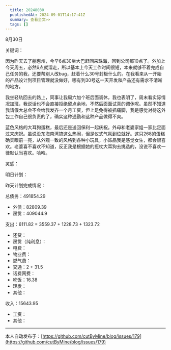 ```yaml
---
  title: 20248030
  publishedAt: 2024-09-01T14:17:41Z
  summary: 查看全文>>
  tags: []
---
```


8月30日 

关键词：

因为昨天去了躺惠州，今早6点30坐大巴赶回来珠海，回到公司都10点了。外加上今天周五，必然6点就溜走，所以基本上今天工作时间很短，本来就够不着完成自己任务的我，还要帮别人改bug，赶着什么30号封板什么的。在我看来从一开始的产品设计到项目管理就没做好，哪有到30号这一天开发和产品还有需求不清晰的地方。

我坐轻轨回去的路上，同事让我周六加个班后面调休，我也表明了，周末看实际情况加班，我说话也不会直接拒绝留点余地，不然后面面试真的调休呢。虽然不知道我请假大总会不会给我发齐一个月工资，但上足免得被抓痛脚，我是感觉对待这外包工作自己很负责的了，确实这种通勤和这种产品做得不爽。

蓝色风格的大耳狗蛋糕，最后还是送回保利一起庆祝。外母和老婆家姐一家比足面过来庆祝。虽说没东海南湾搞这么热闹，但是仪式气氛到位就好。这只268的蛋糕确实眼前一亮，从外观一致的风格到各种小玩具，小饰品我是感觉女生，都会很喜欢。老婆喜不喜欢不知道，反正我是根据她的揽枕大耳狗去挑选的，没说不喜欢一律默认当喜欢。哈哈。

灵感：

明日计划：

昨天计划完成情况：

总债务：491854.29
- 外债：82809.39
- 房贷：409044.9

支出：6111.82 = 3559.37 + 1228.73 + 1323.72
- 还贷：
- 房贷（纯利息）：
- 电费：
- 物业费：
- 燃气费：
- 交通：2 + 31.5
- 话费网费：
- 吃饭：16.38
- 理发：
- 其他：

收入：15643.95
- 工资：
- 其他：


---
本人自动发布于：[https://github.com/cutByMine/blog/issues/179](https://github.com/cutByMine/blog/issues/179)
